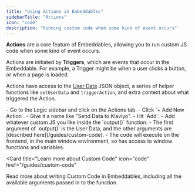 ```yaml
---
title: "Using Actions in Embeddables"
sidebarTitle: "Actions"
icon: "code"
description: "Running custom code when some kind of event occurs"
---
```


**Actions** are a core feature of Embeddables, allowing you to run custom JS code when some kind of event occurs.

Actions are initiated by **Triggers**, which are events that occur in the Embeddable. For example, a Trigger might be when a user clicks a button, or when a page is loaded.

Actions have access to the [User Data](/features/user-data) JSON object, a series of helper functions like `setUserData` and `triggerAction`, and extra context about what triggered the Action.

<Steps>
  <Step title="Create a custom code Action">
    - Go to the Logic sidebar and click on the Actions tab.
    - Click `+ Add New Action`.
    - Give it a name like "Send Data to Klaviyo".
    - Hit `Add`.
  </Step>
  <Step title="Write your custom code">
    - Add whatever custom JS you like inside the `output()` function.
    - The first argument of `output()` is the User Data, and the other arguments
      are [described here](/guides/custom-code).
    - The code will execute on the frontend, in the main window environment,
      so has access to window functions and variables.
  </Step>

</Steps>

<Card
  title="Learn more about Custom Code"
  icon="code"
  href="/guides/custom-code"
>
  Read more about writing Custom Code in Embeddables, including all the
  available arguments passed in to the function.
</Card>
